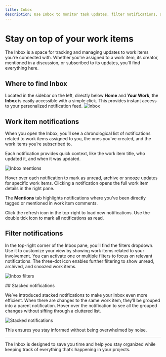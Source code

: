 ```yaml
---
title: Inbox
description: Use Inbox to monitor task updates, filter notifications, and manage mentions.
---
```



# Stay on top of your work items

The Inbox is a space for tracking and managing updates to work items you're connected with. Whether you're assigned to a work item, its creator, mentioned in a discussion, or subscribed to its updates, you'll find everything here.

## Where to find Inbox

Located in the sidebar on the left, directly below **Home** and **Your Work**, the **Inbox** is easily accessible with a simple click. This provides instant access to your personalized notification feed.
![Inbox](https://media.docs.plane.so/inbox/inbox.webp#center)

## Work item notifications

When you open the Inbox, you’ll see a chronological list of notifications related to work items assigned to you, the ones you’ve created, and the work items you’re subscribed to.

Each notification provides quick context, like the work item title, who updated it, and when it was updated.

![Inbox mentions](https://media.docs.plane.so/inbox/inbox-mentions.webp#center)

Hover over each notification to mark as unread, archive or snooze updates for specific work items. Clicking a notification opens the full work item details in the right pane.

The **Mentions** tab highlights notifications where you've been directly tagged or mentioned in work item comments.

Click the refresh icon in the top-right to load new notifications. Use the double tick icon to mark all notifications as read.

## Filter notifications

In the top-right corner of the Inbox pane, you’ll find the filters dropdown. Use it to customize your view by showing work items related to your involvement. You can activate one or multiple filters to focus on relevant notifications. The three-dot icon enables further filtering to show unread, archived, and snoozed work items.

![Inbox filters](https://media.docs.plane.so/inbox/inbox-filters.webp#center)

<div className="tag-wrapper">
  ## Stacked notifications
  <Tags tags={[{ name: "Pro", link: "https://plane.so/pricing", additionalClass: "pro" }]} />
</div>

We’ve introduced stacked notifications to make your Inbox even more efficient. When there are changes to the same work item, they’ll be grouped into a parent notification. Hover over the notification to see all the grouped changes without sifting through a cluttered list.

![Stacked notifications](https://media.docs.plane.so/inbox/stacked-notifications.webp#center)

This ensures you stay informed without being overwhelmed by noise.

---

The Inbox is designed to save you time and help you stay organized while keeping track of everything that’s happening in your projects.
